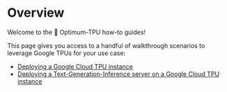 <!---
Copyright 2023 The HuggingFace Team. All rights reserved.

Licensed under the Apache License, Version 2.0 (the "License");
you may not use this file except in compliance with the License.
You may obtain a copy of the License at

    http://www.apache.org/licenses/LICENSE-2.0

Unless required by applicable law or agreed to in writing, software
distributed under the License is distributed on an "AS IS" BASIS,
WITHOUT WARRANTIES OR CONDITIONS OF ANY KIND, either express or implied.
See the License for the specific language governing permissions and
limitations under the License.
-->

# Overview

Welcome to the 🤗 Optimum-TPU how-to guides!

This page gives you access to a handful of walkthrough scenarios to leverage Google TPUs for your use case:

- [Deploying a Google Cloud TPU instance](./deploy)
- [Deploying a Text-Generation-Inference server on a Google Cloud TPU instance](./serving)
